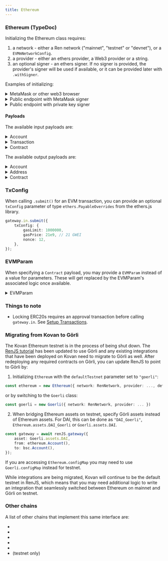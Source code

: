 ```yaml
---
title: Ethereum
---
```



<DocTag type={DocType.Reference} />

### Ethereum <TypeDoc name="Ethereum">(TypeDoc)</TypeDoc>

Initializing the Ethereum class requires:

1. a network - either a Ren network ("mainnet", "testnet" or "devnet"), or a `EVMmNetworkConfig`.
2. a provider - either an ethers provider, a Web3 provider or a string.
3. an optional signer - an ethers signer. If no signer is provided, the provider's signer will be used if available, or it can be provided later with `.withSigner`.

Examples of initializing:

<details><summary>MetaMask or other web3 browser</summary>

After calling `eth_requestAccounts`, you can then pass `window.ethereum` directly to the Ethereum class:

```ts
await window.ethereum.request({ method: "eth_requestAccounts" });

new Ethereum({
    network: "testnet",
    provider: window.ethereum,
});
```

If you are using TypeScript, you can add this anywhere in your code to avoid getting an type error when accessing `window.ethereum`.

```ts
declare global {
    interface Window {
        ethereum: any;
    }
}
```

Because the Ethereum constructor is synchronous, it won't immediately check that the provider is connected to the right network. In a front-end dApp, you should check the network by doing:

```ts
const { chainId } = await provider.getNetwork();
if (chainId !== parseInt(ethereum.network.network.chainId)) {
    throw new Error(
        `Wrong network - please change to ${ethereum.network.network.chainName}`
    );
}
```

</details>

<details><summary>Public endpoint with MetaMask signer</summary>

```ts
new Ethereum({
    network: "mainnet",
    provider: "https://cloudflare-eth.com",
});

await window.ethereum.request({ method: "eth_requestAccounts" });
const web3Provider = new ethers.providers.Web3Provider(
    (window as any).ethereum
);
chain.withSigner(web3Provider.getSigner());
```

</details>

<details><summary>Public endpoint with private key signer</summary>

```ts
import { Wallet } from "ethers";

new Ethereum({
    network: "mainnet",
    provider: "https://cloudflare-eth.com",
    signer: Wallet.fromMnemonic(
        "apple bank cargo ...",
    );
});
```

</details>

#### Payloads

The available input payloads are:

<details><summary>Account</summary>

<TypeDoc name="Ethereum.Account">ethereum.Account</TypeDoc> allows you to specify
the user's connected address as the origin of assets to be burnt or locked.

```tsx
renJS.gateway({
    asset: "BTC",
    from: ethereum.Account({ amount: "0.1", convertUnit: true }),
    ...
})
```

Required parameters:

-   `amount` - the asset amount to lock or burn

Optional parameters:

-   `convertUnit` - convert the `amount` to the chain's smallest unit.
-   `account` - specify the account that the user should have connected when they submit.

You can specify a specific account by providing an `account` field in the options - this account should be connected when the user is prompted to submit the transaction.

</details>

<details><summary>Transaction</summary>

<TypeDoc name="Ethereum.Transaction">ethereum.Transaction</TypeDoc> allows you to
specify a specific Ethereum transaction, instead of watching for deposits to the
gateway address. Note that the recipient address of the transaction should still
match the gateway address generated from the to-chain's parameters.

The transaction should be of type <code>Partial<<TypeDoc name="ChainTransaction" />></code>, with at least one of the `txid` or `txidFormatted` is defined.

```tsx
renJS.gateway({
    asset: "BTC",
    from: ethereum.Transaction({
      // The transaction's hash in the usual Ethereum hex encoding.
      txidFormatted: "0xa1075db55d416d3ca199f55b6084e2115b9345e16c5cf302fc80e9d5fbf5d48d",
      // The transaction's hash in URL-base64 encoding.
      txid: "oQddtV1BbTyhmfVbYITiEVuTReFsXPMC_IDp1fv11I0",
    }),
    ...
})
```

</details>

<details><summary>Contract</summary>

<TypeDoc name="Ethereum.Contract">ethereum.Contract</TypeDoc> allows you to specify
a call to a contract as the input transaction. The contract call should make a call
to `burn` or `lock` on a Ren Gateway contract.

```tsx
renJS.gateway({
    asset: "BTC",
    from: ethereum.Contract({
      to: "0x1234",
      method: "testBurnFunction",
      withRenParams: false,
      params: {
        {
            name: "message",
            type: "string",
            value: "Hello world.",
        },
      },
    }),
    ...
})
```

`withRenParams` should be false for inputs - see the output Contract payload for details.

</details>

The available output payloads are:

<details><summary>Account</summary>

<TypeDoc name="Ethereum.Account">ethereum.Account</TypeDoc> allows you to specify
the user's account as the recipient of the minted or released funds.

```tsx
renJS.gateway({
    asset: "BTC",
    ...
    to: ethereum.Account(),
})
```

Optional parameters:

-   `account` - specify the account that the user should have connected when they submit.
-   `anyoneCanSubmit` - by default, only the specified account can submit the output transaction. Set `anyoneCanSubmit` to `true` to allow anyone to submit the transaction for the user.

</details>

<details><summary>Address</summary>

<TypeDoc name="Ethereum.Address">ethereum.Address</TypeDoc> allows you to specify
an Ethereum address for receiving the minted/released funds.

```tsx
renJS.gateway({
    asset: "BTC",
    ...
    to: ethereum.Address("0x1234..."),
})
```

</details>

<details><summary>Contract</summary>

<TypeDoc name="Ethereum.Contract">ethereum.Contract</TypeDoc> allows you to specify
a call to a contract as the output transaction. The contract call should make a call
to `mint` or `release` on a Ren Gateway contract.

```tsx
renJS.gateway({
    asset: "BTC",
    from: ethereum.Contract({
      to: "0x1234...",
      method: "testMintFunction",
      withRenParams: true,
      params: {
        {
            name: "message",
            type: "string",
            value: "Hello world.",
        },
      },
    }),
    ...
})
```

`withRenParams` should be set to true if the contract function expected the Ren params `amount`, `nHash` and `signature` as its last three parameters.

It adds the following three parameters to the contract call:

<details><summary>Ren Params</summary>

```tsx
{
    name: "amount",
    type: "uint256",
    value: EVMParam.EVM_AMOUNT,
    notInPayload: true,
    renParam: true,
},
{
    name: "nHash",
    type: "bytes32",
    value: EVMParam.EVM_NHASH,
    notInPayload: true,
    renParam: true,
},
{
    name: "signature",
    type: "bytes",
    value: EVMParam.EVM_SIGNATURE,
    notInPayload: true,
    renParam: true,
},
```

See [EVMParam](#evmparam) below.

</details>

</details>

### TxConfig

When calling `.submit()` for an EVM transaction, you can provide an optional `txConfig` parameter of type `ethers.PayableOverrides` from the ethers.js library.

```ts
gateway.in.submit({
    txConfig: {
        gasLimit: 1000000,
        gasPrice: 21e9, // 21 GWEI
        nonce: 12,
    },
});
```

### EVMParam

When specifying a `Contract` payload, you may provide a `EVMParam` instead of a value for parameters. These will get replaced by the EVMParam's associated logic once available.

<details><summary>EVMParam</summary>

<Enumerate title={"EMVParam"}>
    <p><TypeDoc name="EVMParam.EVM_INPUT_TYPE">EVM_INPUT_TYPE</TypeDoc> - whether the input is a "lock" or a "burn"</p>
    <p><TypeDoc name="EVMParam.EVM_OUTPUT_TYPE">EVM_OUTPUT_TYPE</TypeDoc> - whether the output is a "mint" or a "release"</p>
    <p><TypeDoc name="EVMParam.EVM_TRANSACTION_TYPE">EVM_TRANSACTION_TYPE</TypeDoc> - whether the transaction is a "setup", "mint", "burn", "lock" or "release</p>
    <p><TypeDoc name="EVMParam.EVM_TOKEN_ADDRESS">EVM_TOKEN_ADDRESS</TypeDoc> - the address of the token being transferred - either the ren-asset or the lock-asset</p>
    <p><TypeDoc name="EVMParam.EVM_TOKEN_DECIMALS">EVM_TOKEN_DECIMALS</TypeDoc> - the decimals of the token</p>
    <p><TypeDoc name="EVMParam.EVM_GATEWAY_IS_DEPOSIT_ASSET">EVM_GATEWAY_IS_DEPOSIT_ASSET</TypeDoc> - whether the funds need to be transferred to a gateway address using TransferWithLog</p>
    <p><TypeDoc name="EVMParam.EVM_GATEWAY_DEPOSIT_ADDRESS">EVM_GATEWAY_DEPOSIT_ADDRESS</TypeDoc> - the gateway address for native assets (e.g. ETH)</p>
    <p><TypeDoc name="EVMParam.EVM_TRANSFER_WITH_LOG_CONTRACT">EVM_TRANSFER_WITH_LOG_CONTRACT</TypeDoc> - the address of the TransferWithLog contract</p>
    <p><TypeDoc name="EVMParam.EVM_ACCOUNT">EVM_ACCOUNT</TypeDoc> - the connected account</p>
    <p><TypeDoc name="EVMParam.EVM_ACCOUNT_IS_CONTRACT">EVM_ACCOUNT_IS_CONTRACT</TypeDoc> - whether the account has code deployed to it</p>
    <p><TypeDoc name="EVMParam.EVM_GATEWAY">EVM_GATEWAY</TypeDoc> - the address of the relevant gateway</p>
    <p><TypeDoc name="EVMParam.EVM_ASSET">EVM_ASSET</TypeDoc> - the asset being transacted</p>
    <p><TypeDoc name="EVMParam.EVM_AMOUNT">EVM_AMOUNT</TypeDoc> - the amount signed by RenVM (mints and releases)</p>
    <p><TypeDoc name="EVMParam.EVM_NHASH">EVM_NHASH</TypeDoc> - the RenVM transaction's nHash</p>
    <p><TypeDoc name="EVMParam.EVM_PHASH">EVM_PHASH</TypeDoc> - the RenVM transaction's pHash</p>
    <p><TypeDoc name="EVMParam.EVM_SIGNATURE">EVM_SIGNATURE</TypeDoc> - the signature generated by RenVM (mints and releases)</p>
    <p><TypeDoc name="EVMParam.EVM_SIGNATURE_R">EVM_SIGNATURE_R</TypeDoc> - the `r` component of the signature</p>
    <p><TypeDoc name="EVMParam.EVM_SIGNATURE_S">EVM_SIGNATURE_S</TypeDoc> - the `s` component of the signature</p>
    <p><TypeDoc name="EVMParam.EVM_SIGNATURE_V">EVM_SIGNATURE_V</TypeDoc> - the `v` component of the signature</p>
    <p><TypeDoc name="EVMParam.EVM_TO_CHAIN">EVM_TO_CHAIN</TypeDoc> - the target chain</p>
    <p><TypeDoc name="EVMParam.EVM_TO_ADDRESS">EVM_TO_ADDRESS</TypeDoc> - the target recipient</p>
    <p><TypeDoc name="EVMParam.EVM_TO_ADDRESS_BYTES">EVM_TO_ADDRESS_BYTES</TypeDoc> - the target recipient, decoded into bytes</p>
    <p><TypeDoc name="EVMParam.EVM_TO_PAYLOAD">EVM_TO_PAYLOAD</TypeDoc> - the target paylaod</p>

</Enumerate>

</details>

### Things to note

-   Locking ERC20s requires an approval transaction before calling `gateway.in`. See [Setup Transactions](../setupTxs).

### Migrating from Kovan to Görli

The Kovan Ethereum testnet is in the process of being shut down. The [RenJS tutorial](../../tutorial) has been updated to use Görli and any existing integrations that have been deployed on Kovan need to migrate to Görli as well. After redeploying any required contracts on Görli, you can update RenJS to point to Görli by:

1. Initializing `Ethereum` with the `defaultTestnet` parameter set to `"goerli"`:

```ts
const ethereum = new Ethereum({ network: RenNetwork, provider: ..., defaultTestnet: "goerli" })
```

or by switching to the `Goerli` class:

```ts
const goerli = new Goerli({ network: RenNetwork, provider: ... })
```

2. When bridging Ethereum assets on testnet, specify Görli assets instead of Ethereum assets. For DAI, this can be done as `"DAI_Goerli"`, `Ethereum.assets.DAI_Goerli` or `Goerli.assets.DAI`.

```ts
const gateway = await renJS.gateway({
    asset: Goerli.assets.DAI,
    from: ethereum.Account(),
    to: bsc.Account(),
});
```

If you are accessing `Ethereum.configMap` you may need to use `Goerli.configMap` instead for testnet.

While integrations are being migrated, Kovan will continue to be the default testnet in RenJS, which means that you may need additional logic to write an integration that seamlessly switched between Ethereum on mainnet and Görli on testnet.

### Other chains

A list of other chains that implement this same interface are:

-   <TypeDoc name="BinanceSmartChain" />
-   <TypeDoc name="Polygon" />
-   <TypeDoc name="Fantom" />
-   <TypeDoc name="Arbitrum" />
-   <TypeDoc name="Avalanche" />
-   <TypeDoc name="Goerli" /> (testnet only)

